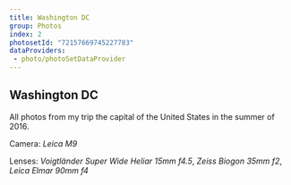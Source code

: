 ```yaml
---
title: Washington DC
group: Photos
index: 2
photosetId: "72157669745227783"
dataProviders:
 - photo/photoSetDataProvider
---
```


## Washington DC

All photos from my trip the capital of the United States in the summer of 2016.

Camera: _Leica M9_

Lenses: _Voigtländer Super Wide Heliar 15mm f4.5_, _Zeiss Biogon 35mm f2_, _Leica Elmar 90mm f4_

<PhotoSet />
